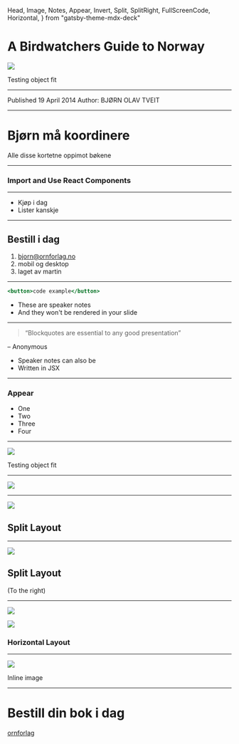   Head,
  Image,
  Notes,
  Appear,
  Invert,
  Split,
  SplitRight,
  FullScreenCode,
  Horizontal,
} from "gatsby-theme-mdx-deck"


<Head>
  <title>mdx-deck</title>
  <meta
    name="twitter:card"
    content="summary_large_image"
  />
  <meta name="twitter:site" content="@webmaeistro" />
  <meta name="twitter:title" content="mdx-deck" />
  <meta
    name="twitter:description"
    content="Scroll revolution storytell anything"
  />
  <meta
    name="twitter:image"
    content="https://jxnblk.com/mdx-deck/card.png"
  />
</Head>

# A Birdwatchers Guide to Norway

<Image
  src="https://gatsby-ornforlag-londn.netlify.app/static/b536556f9dbb59ba296307a9c9abb34e/dd5bb/bwgn_320x320.png"
  size="contain"
/>

<Notes>Testing object fit</Notes>

---

Published 19 April 2014
Author: BJØRN OLAV TVEIT


---

# Bjørn må koordinere 

Alle disse kortetne oppimot bøkene

---

### Import and Use React Components

<Counter />

---

- Kjøp i dag
- Lister kanskje

---

## Bestill i dag

1. bjorn@ornforlag.no
2. mobil og desktop
3. laget av martin

---

```jsx
<button>code example</button>
```

<Notes>

- These are speaker notes
- And they won't be rendered in your slide

</Notes>

---

> “Blockquotes are essential to any good presentation”

– Anonymous

<Notes>
  <ul>
    <li>Speaker notes can also be</li>
    <li>Written in JSX</li>
  </ul>
</Notes>

---

### Appear

<ul>
  <Appear>
    <li>One</li>
    <li>Two</li>
    <li>Three</li>
    <li>Four</li>
  </Appear>
</ul>

---

<Image
  src="https://gatsby-ornforlag-londn.netlify.app/static/b536556f9dbb59ba296307a9c9abb34e/dd5bb/bwgn_320x320.png"
  size="contain"
/>

<Notes>Testing object fit</Notes>

---

<Image src="https://images.unsplash.com/photo-1462331940025-496dfbfc7564?new_york&w=2048&q=20" />

---

<Split>

![](https://images.unsplash.com/photo-1462331940025-496dfbfc7564?new_york&w=2048&q=20)

## Split Layout

</Split>

---

<SplitRight>

![](https://images.unsplash.com/photo-1462331940025-496dfbfc7564?new_york&w=2048&q=20)

## Split Layout

(To the right)

</SplitRight>

---

<Horizontal>

![](https://source.unsplash.com/random/1024x768')

![](https://source.unsplash.com/random/1024x768')

### Horizontal Layout

</Horizontal>

---

![](https://images.unsplash.com/photo-1462331940025-496dfbfc7564?new_york&w=2048&h=1024&q=20&fit=crop)

Inline image

---

# Bestill din bok i dag

[ornforlag](https://ornforlag.no)
